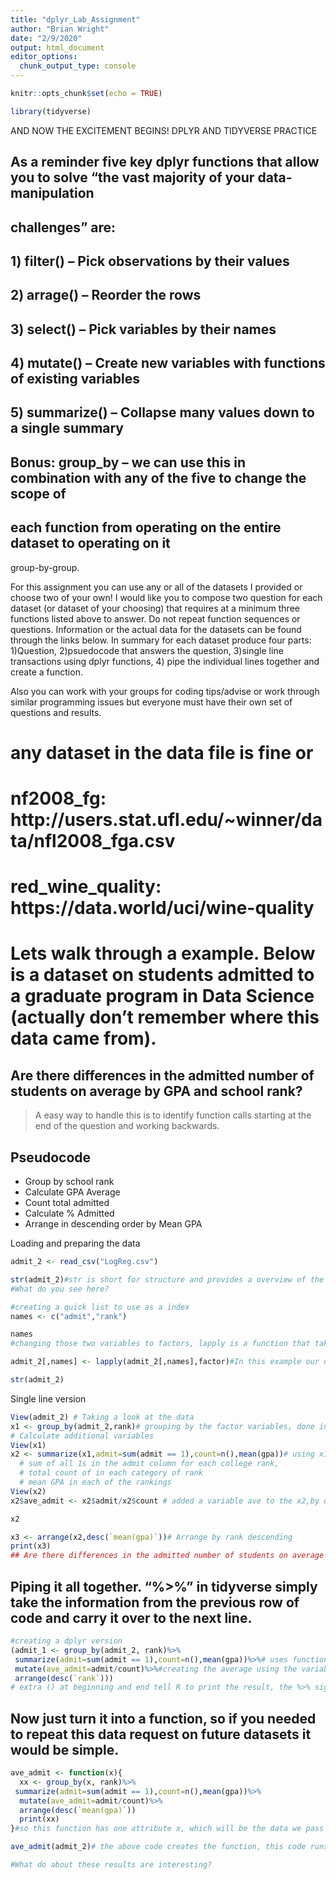```yaml
---
title: "dplyr_Lab_Assignment"
author: "Brian Wright"
date: "2/9/2020"
output: html_document
editor_options: 
  chunk_output_type: console
---
```


```r
knitr::opts_chunk$set(echo = TRUE)
```

```r
library(tidyverse)
```


################## AND NOW THE EXCITEMENT BEGINS! DPLYR AND TIDYVERSE PRACTICE 

## As a reminder five key dplyr functions that allow you to solve "the vast majority of your data-manipulation
## challenges" are:

## 1) filter() -- Pick observations by their values
## 2) arrage() -- Reorder the rows
## 3) select() -- Pick variables by their names
## 4) mutate() -- Create new variables with functions of existing variables
## 5) summarize() -- Collapse many values down to a single summary
## Bonus: group_by -- we can use this in combination with any of the five to change the scope of
## each function from operating on the entire dataset to operating on it 
group-by-group.


For this assignment you can use any or all of the datasets I 
provided or choose two of your own!  I would like you to compose 
two question for each dataset (or dataset of your choosing) that requires at a minimum three functions listed above to answer. Do not repeat function sequences or questions.  Information or the actual data for the datasets can be found through the links below. In summary for each dataset produce four parts: 1)Question, 2)psuedocode that answers the question, 3)single line transactions using dplyr functions, 4) pipe the individual lines together and create a function. 

Also you can work with your groups for coding tips/advise or work through similar programming issues but everyone must have their own set of questions and results. 

# any dataset in the data file is fine or 

# nf2008_fg: http://users.stat.ufl.edu/~winner/data/nfl2008_fga.csv

# red_wine_quality: https://data.world/uci/wine-quality


# Lets walk through a example. Below is a dataset on students admitted to a graduate program in Data Science (actually don't remember where this data came from). 

## Are there differences in the admitted number of students on average by GPA and school rank?

  >A easy way to handle this is to identify function calls starting at the end of the question and working backwards. 

## Pseudocode 
  - Group by school rank
  - Calculate GPA Average
  - Count total admitted 
  - Calculate % Admitted
  - Arrange in descending order by Mean GPA


Loading and preparing the data 
```r
admit_2 <- read_csv("LogReg.csv")

str(admit_2)#str is short for structure and provides a overview of the data
#What do you see here?

#creating a quick list to use as a index
names <- c("admit","rank")

names
#changing those two variables to factors, lapply is a function that takes a function and applies the given function to your data

admit_2[,names] <- lapply(admit_2[,names],factor)#In this example our data is "admit_2" we are using "[ ,names]" to only target the admit and rank variables and the function we are placing into lapply is "factor" which changes given variables to factors. 

str(admit_2)

```

Single line version 
```r

View(admit_2) # Taking a look at the data
x1 <- group_by(admit_2,rank)# grouping by the factor variables, done in the background 
# Calculate additional variables
View(x1)
x2 <- summarize(x1,admit=sum(admit == 1),count=n(),mean(gpa))# using x1 from above we are generating three variables a 
  # sum of all 1s in the admit column for each college rank,
  # total count of in each category of rank 
  # mean GPA in each of the rankings
View(x2)
x2$ave_admit <- x2$admit/x2$count # added a variable ave to the x2,by dividing total admitted by total count for each of the ranking levels. The "$" is a atomic symbol that's used to local specific columns in our dataframe

x2

x3 <- arrange(x2,desc(`mean(gpa)`))# Arrange by rank descending 
print(x3)
## Are there differences in the admitted number of students on average by GPA and school rank?

```

## Piping it all together. "%>%" in tidyverse simply take the information from the previous row of code and carry it over to the next line. 
```r
#creating a dplyr version
(admit_1 <- group_by(admit_2, rank)%>%
 summarize(admit=sum(admit == 1),count=n(),mean(gpa))%>%# uses functions to create new variables
 mutate(ave_admit=admit/count)%>%#creating the average using the variables from above. 
 arrange(desc(`rank`)))
# extra () at beginning and end tell R to print the result, the %>% sign is used for dplyr functions and essentially takes the results from the previous line and inputs into the next. 

```


## Now just turn it into a function, so if you needed to repeat this data request on future datasets it would be simple. 
```r
ave_admit <- function(x){
  xx <- group_by(x, rank)%>% 
 summarize(admit=sum(admit == 1),count=n(),mean(gpa))%>%
  mutate(ave_admit=admit/count)%>%  
  arrange(desc(`mean(gpa)`))
  print(xx)
}#so this function has one attribute x, which will be the data we pass into the function once it's created. 
```

```r
ave_admit(admit_2)# the above code creates the function, this code runs the function. The results of which are the same.

#What do about these results are interesting? 

```
